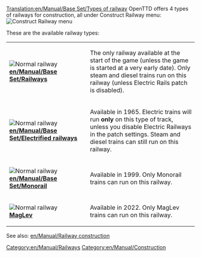 [[Translation:en/Manual/Base Set/Types of railway]]
OpenTTD offers 4 types of railways for construction, all under Construct Railway menu:
[[File:en/Manual/Openttd-rail1.png|none|frame|Construct Railway menu]]


These are the available railway types:
{| class="wikitable"
|-
|width="200" | [[File:en/Manual/Base Set/NRail1Piece.png|Normal railway]] &nbsp; '''[[en/Manual/Base Set/Railways]]'''
| The only railway available at the start of the game (unless the game is started at a very early date). Only steam and diesel trains run on this railway (unless Electric Rails patch is disabled).

|-
| [[File:en/Manual/Base Set/ERail1Piece.png|Normal railway]] &nbsp; '''[[en/Manual/Base Set/Electrified railways]]'''
| Available in 1965. Electric trains will run '''only''' on this type of track, unless you disable Electric Railways in the patch settings. Steam and diesel trains can still run on this railway.

|-
| [[File:en/Manual/Base Set/Monorail1Piece.png|Normal railway]] &nbsp; '''[[en/Manual/Base Set/Monorail]]'''
| Available in 1999. Only Monorail trains can run on this railway.

|-
| [[File:en/Manual/Base Set/Maglev1Piece.png|Normal railway]] &nbsp; '''[[en/Manual/Base Set/MagLev|MagLev]]'''
| Available in 2022. Only MagLev trains can run on this railway.

|}

See also: [[en/Manual/Railway construction]]

[[Category:en/Manual/Railways]]
[[Category:en/Manual/Construction]]